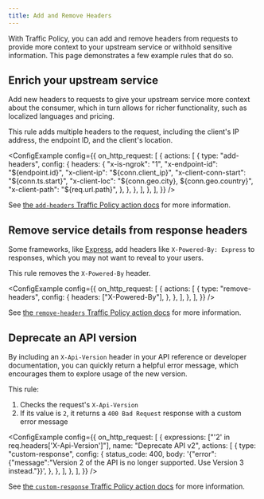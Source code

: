 ```yaml
---
title: Add and Remove Headers
---
```



With Traffic Policy, you can add and remove headers from requests to provide more context to your upstream service or withhold sensitive information. This page demonstrates a few example rules that do so.

## Enrich your upstream service

Add new headers to requests to give your upstream service more context about the consumer, which in turn allows for richer functionality, such as localized languages and pricing.

This rule adds multiple headers to the request, including the client's IP address, the endpoint ID, and the client's location.

<ConfigExample
	config={{
		on_http_request: [
			{
				actions: [
					{
						type: "add-headers",
						config: {
							headers: {
								"x-is-ngrok": "1",
								"x-endpoint-id": "${endpoint.id}",
								"x-client-ip": "${conn.client_ip}",
								"x-client-conn-start": "${conn.ts.start}",
								"x-client-loc": "${conn.geo.city}, ${conn.geo.country}",
								"x-client-path": "${req.url.path}",
							},
						},
					},
				],
			},
		],
	}}
/>

See [the `add-headers` Traffic Policy action docs](/traffic-policy/actions/add-headers/) for more information.

## Remove service details from response headers

Some frameworks, like [Express](https://expressjs.com/), add headers like `X-Powered-By: Express` to responses, which you may not want to reveal to your users.

This rule removes the `X-Powered-By` header.

<ConfigExample
	config={{
		on_http_request: [
			{
				actions: [
					{
						type: "remove-headers",
						config: {
							headers: ["X-Powered-By"],
						},
					},
				],
			},
		],
	}}
/>

See [the `remove-headers` Traffic Policy action docs](/traffic-policy/actions/remove-headers/) for more information.

## Deprecate an API version

By including an `X-Api-Version` header in your API reference or developer documentation, you can quickly return a helpful error message, which encourages them to explore usage of the new version.

This rule:

1. Checks the request's `X-Api-Version`
1. If its value is `2`, it returns a `400 Bad Request` response with a custom error message

<ConfigExample
	config={{
		on_http_request: [
			{
				expressions: ["'2' in req.headers['X-Api-Version']"],
				name: "Deprecate API v2",
				actions: [
					{
						type: "custom-response",
						config: {
							status_code: 400,
							body:
								'{"error":{"message":"Version 2 of the API is no longer supported. Use Version 3 instead."}}',
						},
					},
				],
			},
		],
	}}
/>

See [the `custom-response` Traffic Policy action docs](/traffic-policy/actions/custom-response/) for more information.
